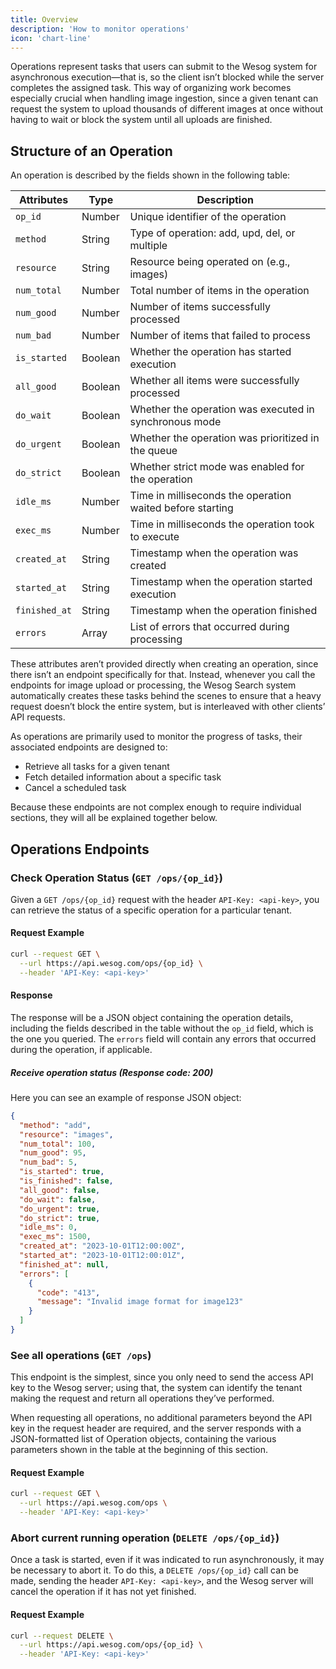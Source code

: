```yaml
---
title: Overview
description: 'How to monitor operations'
icon: 'chart-line'
---
```


Operations represent tasks that users can submit to the Wesog system for asynchronous execution—that is, so the client isn’t blocked while the server completes the assigned task. This way of organizing work becomes especially crucial when handling image ingestion, since a given tenant can request the system to upload thousands of different images at once without having to wait or block the system until all uploads are finished.

## Structure of an Operation
An operation is described by the fields shown in the following table:

| Attributes | Type  | Description |
|-----------|------|-------------|
| `op_id` | Number | Unique identifier of the operation |
| `method` | String | Type of operation: add, upd, del, or multiple |
| `resource` | String | Resource being operated on (e.g., images) |
| `num_total` | Number | Total number of items in the operation |
| `num_good` | Number | Number of items successfully processed |
| `num_bad` | Number | Number of items that failed to process |
| `is_started` | Boolean | Whether the operation has started execution |
| `all_good` | Boolean | Whether all items were successfully processed |
| `do_wait` | Boolean | Whether the operation was executed in synchronous mode |
| `do_urgent` | Boolean | Whether the operation was prioritized in the queue |
| `do_strict` | Boolean | Whether strict mode was enabled for the operation |
| `idle_ms` | Number | Time in milliseconds the operation waited before starting |
| `exec_ms` | Number | Time in milliseconds the operation took to execute |
| `created_at` | String | Timestamp when the operation was created |
| `started_at` | String | Timestamp when the operation started execution |
| `finished_at` | String | Timestamp when the operation finished |
| `errors` | Array | List of errors that occurred during processing |

These attributes aren’t provided directly when creating an operation, since there isn’t an endpoint specifically for that. Instead, whenever you call the endpoints for image upload or processing, the Wesog Search system automatically creates these tasks behind the scenes to ensure that a heavy request doesn’t block the entire system, but is interleaved with other clients’ API requests.

As operations are primarily used to monitor the progress of tasks, their associated endpoints are designed to:

* Retrieve all tasks for a given tenant
* Fetch detailed information about a specific task
* Cancel a scheduled task

Because these endpoints are not complex enough to require individual sections, they will all be explained together below.

## Operations Endpoints

### Check Operation Status (`GET /ops/{op_id}`)
Given a `GET /ops/{op_id}` request with the header `API-Key: <api-key>`, you can retrieve the status of a specific operation for a particular tenant.

#### Request Example
```bash
curl --request GET \
  --url https://api.wesog.com/ops/{op_id} \
  --header 'API-Key: <api-key>'
```

#### Response
The response will be a JSON object containing the operation details, including the fields described in the table without the `op_id` field, which is the one you queried. The `errors` field will contain any errors that occurred during the operation, if applicable.

##### Receive operation status (Response code: 200)
Here you can see an example of response JSON object:
```json
{
  "method": "add",
  "resource": "images",
  "num_total": 100,
  "num_good": 95,
  "num_bad": 5,
  "is_started": true,
  "is_finished": false,
  "all_good": false,
  "do_wait": false,
  "do_urgent": true,
  "do_strict": true,
  "idle_ms": 0,
  "exec_ms": 1500,
  "created_at": "2023-10-01T12:00:00Z",
  "started_at": "2023-10-01T12:00:01Z",
  "finished_at": null,
  "errors": [
    {
      "code": "413",
      "message": "Invalid image format for image123"
    }
  ]
}
```

### See all operations (`GET /ops`)
This endpoint is the simplest, since you only need to send the access API key to the Wesog server; using that, the system can identify the tenant making the request and return all operations they’ve performed.

When requesting all operations, no additional parameters beyond the API key in the request header are required, and the server responds with a JSON-formatted list of Operation objects, containing the various parameters shown in the table at the beginning of this section.

#### Request Example
```bash
curl --request GET \
  --url https://api.wesog.com/ops \
  --header 'API-Key: <api-key>'
```

### Abort current running operation (`DELETE /ops/{op_id}`)
Once a task is started, even if it was indicated to run asynchronously, it may be necessary to abort it. To do this, a `DELETE /ops/{op_id}` call can be made, sending the header `API-Key: <api-key>`, and the Wesog server will cancel the operation if it has not yet finished.

#### Request Example
```bash
curl --request DELETE \
  --url https://api.wesog.com/ops/{op_id} \
  --header 'API-Key: <api-key>'
```